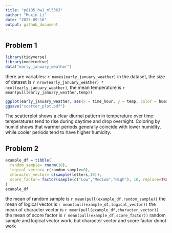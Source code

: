 ```yaml
---
title: "p8105_hw1_ml5363"
author: "Muxin Li"
date: "2025-09-16"
output: github_document
---
```

## Problem 1
```r
library(tidyverse)
library(moderndive)
data("early_january_weather")
```

there are variables: `r names(early_january_weather)` in the dataset, the size of dataset is `r nrow(early_january_weather) * ncol(early_january_weather)`, the mean temperature is `r mean(pull(early_january_weather,temp))`

```r
ggplot(early_january_weather, aes(x = time_hour, y = temp, color = humid)) + geom_point()
ggsave("scatter_plot.pdf")
```

The scatterplot shows a clear diurnal pattern in temperature over time: temperatures tend to rise during daytime and drop overnight. Coloring by humid  shows that warmer periods generally coincide with lower humidity, while cooler periods tend to have higher humidity.

## Problem 2
```r

example_df = tibble(
  random_sample= rnorm(10),
  logical_vector= c(random_sample>0),
  character_vector= c(sample(letters,10)),
  score_factor= factor(sample(c("Low","Medium","High"), 10, replace=TRUE))
)
example_df
```

the mean of random sample is `r mean(pull(example_df,random_sample))`
the mean of logical vector is `r mean(pull(example_df,logical_vector))`
the mean of character vector is `r mean(pull(example_df,character_vector))`
the mean of score factor is `r mean(pull(example_df,score_factor))`
random sample and logical vector work, but character vector and score factor donot work